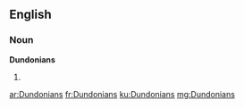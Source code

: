 ==English==

===Noun===
'''Dundonians'''

# {{plural of|Dundonian}}

[[ar:Dundonians]]
[[fr:Dundonians]]
[[ku:Dundonians]]
[[mg:Dundonians]]